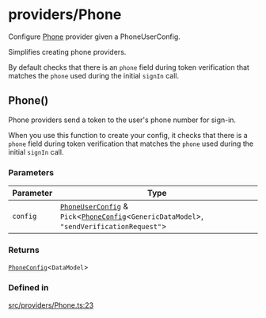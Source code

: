 # providers/Phone

Configure [Phone](Phone.mdx#phone) provider given a PhoneUserConfig.

Simplifies creating phone providers.

By default checks that there is an `phone` field during token verification
that matches the `phone` used during the initial `signIn` call.

## Phone()


Phone providers send a token to the user's phone number
for sign-in.

When you use this function to create your config, it
checks that there is a `phone` field during token verification
that matches the `phone` used during the initial `signIn` call.

<h3 class="nx-font-semibold nx-tracking-tight nx-text-slate-900 dark:nx-text-slate-100 nx-mt-8 nx-text-2xl">Parameters</h3>

| Parameter | Type |
| ------ | ------ |
| `config` | [`PhoneUserConfig`](../server.mdx#phoneuserconfigdatamodel) & `Pick`\<[`PhoneConfig`](../server.mdx#phoneconfigdatamodel)\<`GenericDataModel`\>, `"sendVerificationRequest"`\> |

<h3 class="nx-font-semibold nx-tracking-tight nx-text-slate-900 dark:nx-text-slate-100 nx-mt-8 nx-text-2xl">Returns</h3>

[`PhoneConfig`](../server.mdx#phoneconfigdatamodel)\<`DataModel`\>

<h3 class="nx-font-semibold nx-tracking-tight nx-text-slate-900 dark:nx-text-slate-100 nx-mt-8 nx-text-2xl">Defined in</h3>

[src/providers/Phone.ts:23](https://github.com/get-convex/convex-auth/blob/main/src/providers/Phone.ts#L23)
